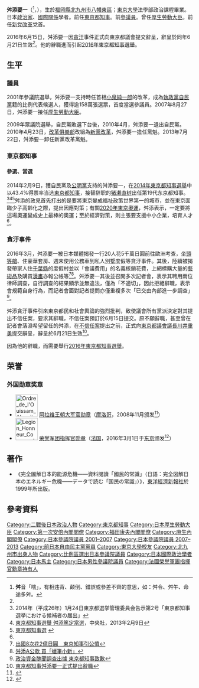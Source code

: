 {{Infobox Officeholder
| name  = 舛添 要一
| original_name = 
| native_name_lang = 
| image =  Y%C5%8Dichi_Masuzoe,_Governor_of_Tokyo_(cropped).jpg
| imagesize = 
| country = {{JPN}}
| office = {{flagicon|Tokyo}} 第19任民選[[東京都知事|東京都知事]]
| term_start = 2014年2月11日
| term_end = 2016年6月21日
| predecessor = [[猪瀨直樹|猪瀨直樹]]
| successor = [[小池百合子|小池百合子]]
| office2 = {{JPN}}第8、9、10任[[厚生勞動大臣|厚生勞動大臣]]
| term_start2 = 2007年8月27日
| term_end2 = 2009年9月16日
| primeminister2 = [[安倍晉三|安倍晉三]]<br />[[福田康夫|福田康夫]]<br />[[麻生太郎|麻生太郎]]
| predecessor2 = {{link-ja|柳澤伯夫|柳澤伯夫}}
| successor2 = [[長妻昭|長妻昭]]
| office3 = {{JPN}}[[參議院_(日本)|參議院議員]]
| term_start3 = 2001年7月29日
| term_end3 =  2013年7月28日
| constituency3= [[日本參議院比例區|比例區]]
| birth_date = {{birth date and age|1948|11|29}}
| birth_place = {{JPN}}[[福岡縣|福岡縣]][[八幡市_(福岡縣)|八幡市]]（現[[北九州市|北九州市]]）
| native_place = 
| parents = 
| relatives = 
| spouse = {{married|[[法國|法籍]]女子|1978|1981}}<ref>{{Cite web |url=http://www.news-postseven.com/archives/20140115_235804.html |title=類い稀な男性的魅力を持つ舛添要一氏　結婚3回で子供は5人 |accessdate=2016-06-16 |date=2014-01-15 |work=[[NEWSポストセブン|NEWSポストセブン]]  |publisher=[[小学館|小学館]] }}</ref><br />{{married|[[片山皋月|片山皋月]]|1986|1989|reason=離婚}}<br />{{married|日籍女子|1996}}
| party = （[[自由民主党_(日本)|自由民主党]]→）<br />（[[新党改革|改革俱樂部]]→）<br />（[[新党改革|新党改革]]→）<br />[[無黨籍|無黨籍]]
| alma_mater   = [[東京大學|東京大學]]法學部
| occupation=[[國際關係|國際關係]]學者
| website      = [http://www.masuzoe.gr.jp 官方網站]
}}
{{Japanese|width=150px|japanese=舛添 要一|kana=ますぞえ よういち|romaji=Masuzoe Yōichi|}}
'''舛添要一'''（{{lang-ja|舛添 要一}}<ref>'''舛'''音「喘」，有相违背、颠倒、錯誤或參差不齊的意思，如：舛令、舛午、命途多舛。</ref>，{{bd|1948年|11月29日||}}），生於[[福岡縣|福岡縣]][[北九州市|北九州市]][[八幡東區|八幡東區]]；[[東京大學|東京大學]]法學部政治課程畢業。日本[[政治家|政治家]]、[[國際關係|國際關係]]學者。前任[[東京都知事|東京都知事]]。前[[日本參議院|參議員]]。曾任[[厚生勞動大臣|厚生勞動大臣]]。前任[[新党改革|新党改革]]党首。

2016年6月15日，舛添要一因[[貪汙|貪汙]]事件正式向東京都議會提交辭呈，辭呈於同年6月21日生效<ref name="epochtimes"/>。他的辭職進而引起[[2016年東京都知事選舉|2016年東京都知事選舉]]。

== 生平 ==
=== 議員 ===
2001年參議院選舉，舛添要一支持時任首相[[小泉純一郎|小泉純一郎]]的改革，成為[[執政黨|執政黨]][[自由民主黨_(日本)|自民黨]]籍的比例代表候選人，獲得逾158萬張選票，首度當選參議員。2007年8月27日，舛添要一接任[[厚生勞動大臣|厚生勞動大臣]]。

2009年眾議院選舉，自民黨敗選下台後，2010年4月，舛添要一退出自民黨。2010年4月23日，[[改革俱樂部|改革俱樂部]]改組為[[新黨改革|新黨改革]]，舛添要一擔任黨魁。2013年7月22日，舛添要一卸任新黨改革黨魁。
=== 東京都知事 ===
==== 參選、當選 ====
2014年2月9日，獲自民黨及[[公明黨|公明黨]]支持的舛添要一，在[[2014年東京都知事選舉|2014年東京都知事選舉]]中以43.4%得票率当选[[東京都知事|東京都知事]]，接替辞职的[[猪濑直树|猪濑直树]]出任第19代东京都知事。<ref>2014年（平成26年）1月24日東京都選挙管理委員会告示第2号「東京都知事選挙における候補者の届出」</ref><ref name="cna">[http://www.cna.com.tw/news/firstnews/201402090025-1.aspx 東京都知事選舉 舛添篤定當選]，中央社，2013年2月9日</ref><ref>[http://www3.nhk.or.jp/shutoken2/senkyo/ 東京都知事選] {{webarchive|url=https://web.archive.org/web/20130621012703/http://www3.nhk.or.jp/shutoken2/senkyo/ |date=2013-06-21 }}</ref>舛添的政見首先打出的是要將東京變成福祉政策世界第一的城市，並在東京面臨少子高齡化之際，提出因應對策；有關[[2020年東京奧運|2020年東京奧運]]，舛添表示，一定要將這場奧運變成史上最棒的奧運；至於經濟對策，則主張要支援中小企業，培育人才<ref name="cna"/>。

=== 貪汙事件 ===
2016年3月，舛添要一被日本媒體揭發一行20人花5千萬日圓前往歐洲考查，坐[[頭等艙|頭等艙]]、住豪華套房、週末使用公務車到私人別墅度假等貪汙事件。其後，陸續被揭發帶家人住[[千葉縣|千葉縣]]的度假村並以「會議費用」的名義核銷花費，上網標購大量的[[藝術品|藝術品]]及購買[[漫畫|漫畫]]亦報公帳等<ref>[http://www.appledaily.com.tw/realtimenews/article/new/20160513/861074/ 出國8次花2億日圓　東京知事引公憤]</ref><ref>[http://udn.com/news/story/9932/1763383-%E8%88%9B%E6%B7%BBA%E5%85%AC%E6%AC%BE-%E8%B2%B7%E3%80%8C%E8%A0%9F%E7%AD%86%E5%B0%8F%E6%96%B0%E3%80%8D 舛添A公款 買「蠟筆小新」]</ref>。舛添要一其後並召開多次記者會，表示其聘用兩位律師調查，自行調查的結果顯示並無違法，僅為「不適切」，因此拒絕辭職，表示會規範自身行為，而記者會面對記者提問亦僅重複多次「已交由內部進一步調查」<ref>[http://www.chinatimes.com/realtimenews/20160606005240-260408 政治資金醜聞調查出爐 東京都知事致歉]</ref>。

舛添貪汙事件引來東京都民和社會輿論的強烈批判，致使議會所有黨派決定對其提出不信任案，要求其辭職，不信任案預訂於6月15日提交。原不願辭職，甚至曾在記者會落淚希望留任的舛添，在[[不信任案|不信任案]]提出之前，正式向[[東京都議會|東京都議會]][[議長|議長]][[川井重勇|川井重勇]]提交辭呈，辭呈於6月21日生效<ref name="epochtimes">[http://www.epochtimes.com/b5/16/6/15/n7999623.htm 東京都知事舛添要一正式提出辭職]</ref>。

因為他的辭職，而需要舉行[[2016年東京都知事選舉|2016年東京都知事選舉]]。

==荣誉==
===外国勋章奖章===
* [[File:Ordre_de_l'Ouissam_Alaouite_GO_ribbon_(Maroc).svg|60px]] [[阿拉维王朝勋章|阿拉维王朝大军官勋章]]（[[摩洛哥|摩洛哥]]，2008年11月颁发<ref>{{ja}}{{cite web |url=https://www.masuzoe.gr.jp/profile |title=プロフィール |publisher=舛添要一の公式サイト |date= |accessdate=2022-01-13 }}</ref>）
* [[File:Legion_Honneur_Commandeur_ribbon.svg|60px]] [[荣誉军团勋章|荣誉军团指挥官勋章]]（[[法国|法国]]，2016年3月1日于[[东京|东京]]颁发<ref>{{ja}}{{cite web |url=https://jp.ambafrance.org/article9850 |title=舛添要一都知事がレジオン・ドヌール勲章コマンドゥールを受章 |publisher=[[法国驻日本大使馆|在日フランス大使館]] |date= |accessdate=2022-01-11 }}</ref>）

==著作==
*《完全圖解日本的能源危機——資料閱讀「國民的常識」（日語：完全図解日本のエネルギー危機――データで読む「国民の常識」）》，[[東洋經濟新報社|東洋經濟新報社]]於1999年所出版。

==參考資料==
{{Commonscat|Yoichi Masuzoe}}
{{Reflist}}

{{start box}}
{{s-off}}
{{s-before|[[柳澤伯夫|柳澤伯夫]]}}
{{s-title|[[厚生勞動大臣|厚生勞動大臣]]|2007年—2009年}}
{{s-after|[[长妻昭|长妻昭]]}}
{{s-before|[[猪瀨直樹|猪瀨直樹]]}}
{{s-title|[[東京都知事|東京都知事]]|2014年—2016年}}
{{s-after|[[小池百合子|小池百合子]]}}
{{end box}}
{{Portal box|日本|政治|人物}}
{{厚生勞動大臣}}
{{第一次安倍內閣}}
{{福田康夫內閣}}
{{麻生內閣}}
{{東京都知事}}


{{Authority control}}

{{DEFAULTSORT:Masuzoe Yoichi}}

[[Category:二戰後日本政治人物|Category:二戰後日本政治人物]]
[[Category:東京都知事|Category:東京都知事]]
[[Category:日本厚生勞動大臣|Category:日本厚生勞動大臣]]
[[Category:第一次安倍內閣閣僚|Category:第一次安倍內閣閣僚]]
[[Category:福田康夫內閣閣僚|Category:福田康夫內閣閣僚]]
[[Category:麻生內閣閣僚|Category:麻生內閣閣僚]]
[[Category:日本參議院議員_2001–2007|Category:日本參議院議員 2001–2007]]
[[Category:日本參議院議員_2007–2013|Category:日本參議院議員 2007–2013]]
[[Category:前日本自由民主黨黨員|Category:前日本自由民主黨黨員]]
[[Category:東京大學校友|Category:東京大學校友]]
[[Category:北九州市出身人物|Category:北九州市出身人物]]
[[Category:比例區選出日本參議院議員|Category:比例區選出日本參議院議員]]
[[Category:日本國際政治學者|Category:日本國際政治學者]]
[[Category:日本馬主|Category:日本馬主]]
[[Category:日本男性參議院議員|Category:日本男性參議院議員]]
[[Category:法國榮譽軍團指揮官勳章持有人|Category:法國榮譽軍團指揮官勳章持有人]]